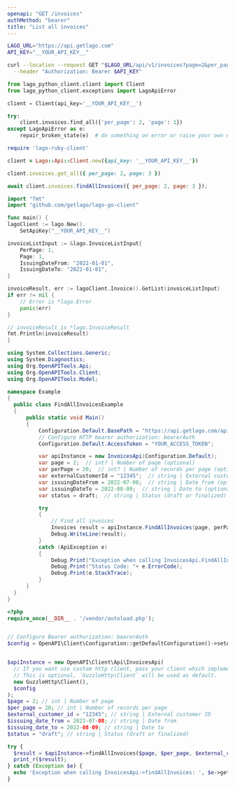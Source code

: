 ```yaml
---
openapi: "GET /invoices"
authMethod: "bearer"
title: "List all invoices"
---
```


<RequestExample>

```bash cURL
LAGO_URL="https://api.getlago.com"
API_KEY="__YOUR_API_KEY__"

curl --location --request GET "$LAGO_URL/api/v1/invoices?page=2&per_page=20&external_customer_id=hooli_1234" \
  --header "Authorization: Bearer $API_KEY"
```

```python Python
from lago_python_client.client import Client
from lago_python_client.exceptions import LagoApiError

client = Client(api_key='__YOUR_API_KEY__')

try:
    client.invoices.find_all({'per_page': 2, 'page': 1})
except LagoApiError as e:
    repair_broken_state(e)  # do something on error or raise your own exception
```

```ruby Ruby
require 'lago-ruby-client'

client = Lago::Api::Client.new({api_key: '__YOUR_API_KEY__'})

client.invoices.get_all({ per_page: 2, page: 3 })
```

```js Javascript
await client.invoices.findAllInvoices({ per_page: 2, page: 3 });
```

```go Go
import "fmt"
import "github.com/getlago/lago-go-client"

func main() {
lagoClient := lago.New().
    SetApiKey("__YOUR_API_KEY__")

invoiceListInput := &lago.InvoiceListInput{
    PerPage: 1,
    Page: 1,
    IssuingDateFrom: "2022-01-01",
    IssuingDateTo: "2022-01-01",
}

invoiceResult, err := lagoClient.Invoice().GetList(invoiceListInput)
if err != nil {
    // Error is *lago.Error
    panic(err)
}

// invoiceResult is *lago.InvoiceResult
fmt.Println(invoiceResult)
}
```

```csharp C#
using System.Collections.Generic;
using System.Diagnostics;
using Org.OpenAPITools.Api;
using Org.OpenAPITools.Client;
using Org.OpenAPITools.Model;

namespace Example
{
  public class FindAllInvoicesExample
  {
      public static void Main()
      {
          Configuration.Default.BasePath = "https://api.getlago.com/api/v1";
          // Configure HTTP bearer authorization: bearerAuth
          Configuration.Default.AccessToken = "YOUR_ACCESS_TOKEN";

          var apiInstance = new InvoicesApi(Configuration.Default);
          var page = 2;  // int? | Number of page (optional)
          var perPage = 20;  // int? | Number of records per page (optional)
          var externalCustomerId = "12345";  // string | External customer ID (optional)
          var issuingDateFrom = 2022-07-08;  // string | Date from (optional)
          var issuingDateTo = 2022-08-09;  // string | Date to (optional)
          var status = draft;  // string | Status (draft or finalized) (optional)

          try
          {
              // Find all invoices
              Invoices result = apiInstance.FindAllInvoices(page, perPage, externalCustomerId, issuingDateFrom, issuingDateTo, status);
              Debug.WriteLine(result);
          }
          catch (ApiException e)
          {
              Debug.Print("Exception when calling InvoicesApi.FindAllInvoices: " + e.Message );
              Debug.Print("Status Code: "+ e.ErrorCode);
              Debug.Print(e.StackTrace);
          }
      }
  }
}
```

```php PHP
<?php
require_once(__DIR__ . '/vendor/autoload.php');


// Configure Bearer authorization: bearerAuth
$config = OpenAPI\Client\Configuration::getDefaultConfiguration()->setAccessToken('YOUR_ACCESS_TOKEN');


$apiInstance = new OpenAPI\Client\Api\InvoicesApi(
  // If you want use custom http client, pass your client which implements `GuzzleHttp\ClientInterface`.
  // This is optional, `GuzzleHttp\Client` will be used as default.
  new GuzzleHttp\Client(),
  $config
);
$page = 2; // int | Number of page
$per_page = 20; // int | Number of records per page
$external_customer_id = "12345"; // string | External customer ID
$issuing_date_from = 2022-07-08; // string | Date from
$issuing_date_to = 2022-08-09; // string | Date to
$status = "draft"; // string | Status (draft or finalized)

try {
  $result = $apiInstance->findAllInvoices($page, $per_page, $external_customer_id, $issuing_date_from, $issuing_date_to, $status);
  print_r($result);
} catch (Exception $e) {
  echo 'Exception when calling InvoicesApi->findAllInvoices: ', $e->getMessage(), PHP_EOL;
}
```

</RequestExample>
